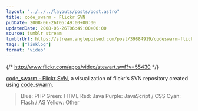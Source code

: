 ```yaml
---
layout: "../../../layouts/posts/post.astro"
title: code_swarm - Flickr SVN
pubDate: 2008-06-26T06:49:00+00:00
updatedDate: 2008-06-26T06:49:00+00:00
source: tumblr stream
tumblrUrl: https://stream.anglepoised.com/post/39884919/codeswarm-flickr-svn-a-visualization-of
tags: ["linklog"]
format: "video"
---
```


{/* http://www.flickr.com/apps/video/stewart.swf?v=55430 */}

[code_swarm - Flickr SVN][1], a visualization of flickr's SVN repository created using [code_swarm][2].

> Blue: PHP
> Green: HTML
> Red: Java
> Purple: JavaScript / CSS
> Cyan: Flash / AS
> Yellow: Other

[1]: http://www.flickr.com/photos/bees/2611175163/
[2]: http://vis.cs.ucdavis.edu/~ogawa/codeswarm/
